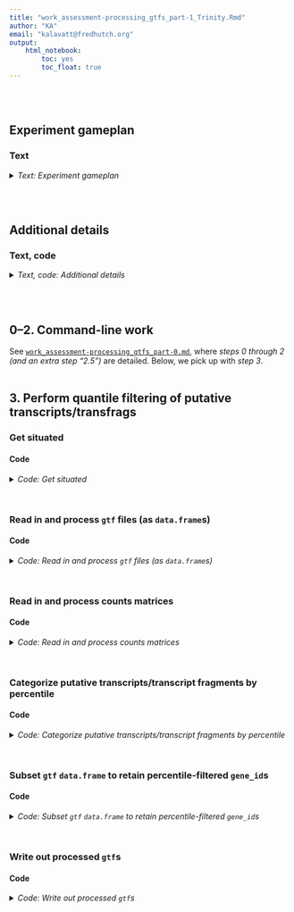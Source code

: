```yaml
---
title: "work_assessment-processing_gtfs_part-1_Trinity.Rmd"
author: "KA"
email: "kalavatt@fredhutch.org"
output:
    html_notebook:
        toc: yes
        toc_float: true
---
```

<br />
<br />

## Experiment gameplan
### Text
<details>
<summary><i>Text: Experiment gameplan</i></summary>

1. Use `GffRead` to filter `Trinity`-derived `GMAP`-aligned `gff3` files.
2. Use `htseq-count` to perform feature counting with respect to `type`s "locus", "mRNA", "exon", and "CDS" features from "base" calls to `GffRead`, and with respect to `type` "gene" from "intron-filtering-only" calls to `GffRead`.
3. Read in resulting counts matrices and `gtf` files using custom `R` code; using a mix of `bioconductor` and `tidyverse` programs, perform processing as necessary.
4. Regarding raw, non-normalized alignment-to-putative transcript/transcript fragment (transfrag), retain putative transcripts/transfrags with tallies greater than or equal to a given percentile; in this case, generate results for the 5th to 95th percentiles in iterations of five.
6. Use ~~`rtracklayer`~~ *custom code* to write the converted, collapsed, counts-filtered data objects as `gtf` files. *(Custom code is necessary as some files output by `rtracklayer` have formatting errors that break downstream analyses.)*
7. Send the processed `gtf` files to Alison for inspection, analyses.

For both Q and G1 cell states, Alison asked me to filter the assemblies generated with `Trinity` parameter `mkc` = 1, 4, 8. However, for the sake of completeness, and to understand clearly what "incorrectness" looks like, I will filter `mkc` = 2, 16, 32 as well. Remember that the `Trinity` parameters `mir`, `mg`, and `gf` were held at default levels for the specific assemblies to surveyed by Alison.
</details>
<br />
<br />

## Additional details
### Text, code
<details>
<summary><i>Text, code: Additional details</i></summary>

#### I. On calling `gffread`
```bash
#!/bin/bash

#  "Base" call to GffRead
gffread \
    -v \
    -g "${fasta_g}" \
    -i 1000 \
    -Z \
    -M -K -Q \
    -F -N -P \
    --force-exons --gene2exon \
    -o "${out}" \
    <(awk -F '\t' 'BEGIN {OFS = FS} { gsub(/chr/, "", $1); gsub(/M/, "Mito", $1); print }' "${in}") \
         > >(tee -a "${err_out%.}.stdout.txt") \
        2> >(tee -a "${err_out%.}.stderr.txt")

#  "Intron-filtering-only" call to GffRead
#+ 
#+ No collapsing, merging with these files; only filtering to exclude exonic
#+ features with introns greater than 1000 bp in length
gffread \
    -v -O \
    -i 1000 \
    -o "${out/.gff3/-intron-filtering-only.gff3}" \
    <(awk -F '\t' 'BEGIN {OFS = FS} { gsub(/chr/, "", $1); gsub(/M/, "Mito", $1); print }' "${in}") \
         > >(tee -a "${err_out%.}-intron-filtering-only.stdout.txt") \
        2> >(tee -a "${err_out%.}-intron-filtering-only.stderr.txt")
```

##### Meaning of parameters
###### "Base" call to `GffRead`
- `-v` expose (warn about) duplicate transcript IDs and other potential problems with the given GFF/GTF records
- `-g` full path to a fasta file with the genomic sequences for all input mappings (one per genomic sequence, with file names matching sequence names) (#NOTE i.e., the fasta - file output from running Trinity in genome-guided mode)
- `-i` discard transcripts having an intron larger than 1000 bp
- `-Z` merge very close exons into a single exon (when intron size<4)
- `-M` cluster the input transcripts into loci, discarding "redundant" transcripts (those with the same exact introns and fully contained or equal boundaries)
- `-K` for the -M option, also discard as redundant the shorter, fully contained transcripts (intron chains matching a part of the container)
- `-Q` for the -M option, no longer require boundary containment when assessing redundancy (can be combined with -K); only introns have to match for multi-exon transcripts, and >=80% overlap for single-exon transcripts
- `-F` keep all GFF attributes (for non-exon features)
- `-N` discard multi-exon mRNAs that have any intron with a non-canonical splice site consensus (i.e., not GT-AG, GC-AG or AT-AC)
- `-P` add transcript level GFF attributes about the coding status of each transcript, including partialness or in-frame stop codons (requires -g)
- `--force-exons` make sure that the lowest level GFF features are considered "exon" features (#NOTE This is standard in gff3 and gtf files)
- `-o` write the output records into <outfile> instead of stdout

###### "Intron-filtering-only" call to `GffRead`
- `-v` expose (warn about) duplicate transcript IDs and other potential problems with the given GFF/GTF records
- `-O` process other non-transcript GFF records (by default non-transcript records are ignored) (`#NOTE` This keeps 'gene' features (output by gmap) in the gff3/gtf, although "gene" is exactly the same as "mRNA" as output by gmap)
- `-i` discard transcripts having an intron larger than 1000 bp
- `-o` write the output records into <outfile> instead of stdout
<br />

#### II. On calling `htseq-count`
##### ...with respect to `type` "locus"
As a result of calling `gffread` with the `-Z` `-M` `-K` and `-Q` arguments, a new feature is added to the gff3/gtf files: "locus". "locus" is a putative parent feature made from collapsing and joining "children" features (hierarchically, "mRNA" and "exon" features) as described for `-Z` `-M` `-K` and `-Q`. This is an extension of the kind of collapsing performed by `gffcompare -C`. Thus, counts matrices were created with respect to these "locus" features.

```bash
#!/bin/bash

sbatch \
    --job-name="htseq-count-locus" \
    --nodes=1 \
    --cpus-per-task=8 \
    --error="${err_out}-locus.%A.stderr.txt" \
    --output="${err_out}-locus.%A.stdout.txt" \
    htseq-count \
        --order "pos" \
        --stranded "${hc_strd}" \
        --nonunique "all" \
        --type "locus" \
        --idattr "ID" \
        --nprocesses 8 \
        --counts_output "${out/.tsv/-locus.tsv}" \
        --with-header \
        ${bams[*]} \
        "${in}"
```

##### ...with respect to `type` "mRNA"
Create the counts matrix by looking at children "mRNA" features rather than parent "locus" features. This is the kind of collapsing performed by `gffcompare -C`.

```bash
#!/bin/bash

sbatch \
    --job-name="htseq-count-mRNA" \
    --nodes=1 \
    --cpus-per-task=8 \
    --error="${err_out}-mRNA.%A.stderr.txt" \
    --output="${err_out}-mRNA.%A.stdout.txt" \
    htseq-count \
        --order "pos" \
        --stranded "${hc_strd}" \
        --nonunique "all" \
        --type "mRNA" \
        --idattr "ID" \
        --nprocesses 8 \
        --counts_output "${out/.tsv/-mRNA.tsv}" \
        --with-header \
        ${bams[*]} \
        "${in}"
```

##### ...with respect to `type` "exon"
Create the counts matrix by looking at children "exon" features.

```bash
#!/bin/bash

sbatch \
    --job-name="htseq-count-exon" \
    --nodes=1 \
    --cpus-per-task=8 \
    --error="${err_out}-exon.%A.stderr.txt" \
    --output="${err_out}-exon.%A.stdout.txt" \
    htseq-count \
        --order "pos" \
        --stranded "${hc_strd}" \
        --nonunique "all" \
        --type "exon" \
        --idattr "Parent" \
        --nprocesses 8 \
        --counts_output "${out/.tsv/-exon.tsv}" \
        --with-header \
        ${bams[*]} \
        "${in}"
```

##### ...with respect to `type` "CDS"
`gffread` scans the `fasta`s supplied `-g` and roughly estimates start and stop codons from the nt sequences; it then adds these CDS estimates to the `gff3`/`gtf` files. Create the counts matrix by looking at these estimated "CDS" features.

```bash
#!/bin/bash

sbatch \
    --job-name="htseq-count-CDS" \
    --nodes=1 \
    --cpus-per-task=8 \
    --error="${err_out}-CDS.%A.stderr.txt" \
    --output="${err_out}-CDS.%A.stdout.txt" \
    htseq-count \
        --order "pos" \
        --stranded "${hc_strd}" \
        --nonunique "all" \
        --type "CDS" \
        --idattr "Parent" \
        --nprocesses 8 \
        --counts_output "${out/.tsv/-CDS.tsv}" \
        --with-header \
        ${bams[*]} \
        "${in}"
```

##### ...with respect to `type` "gene" ("intron-only-filtering" call to `GffRead`)
Create the counts matrix by looking at parent "gene" features from the files output in section <b>"On calling `gffread`"</b> above.

```bash
#!/bin/bash
sbatch \
    --job-name="htseq-count-gene" \
    --nodes=1 \
    --cpus-per-task=8 \
    --error="${err_out}-gene.%A.stderr.txt" \
    --output="${err_out}-gene.%A.stdout.txt" \
    htseq-count \
        --order "pos" \
        --stranded "${hc_strd}" \
        --nonunique "all" \
        --type "gene" \
        --idattr "ID" \
        --nprocesses 8 \
        --counts_output "${out/.tsv/-gene.tsv}" \
        --with-header \
        ${bams[*]} \
        "${in}"
```
<br />

#### III. The general workflow for making the filtered gtfs
1. Read in and process `gtf`/`gff3` files (as dataframes)
2. Read in and process counts matrices: "locus", "mRNA", "exon", "CDS", and "gene" (from "intron-only-filtering")
3. Categorize putative transcripts/transfrags by percentile: from percentile 5 to percentile 95 in steps of 5
4. Subset dataframes to retain percentile-filtered IDs: "locus", "mRNA", "exon", "CDS", and "gene" (from "intron-only-filtering")
5. Write out processed `gtf`s
<br />

#### IV. Copying over files to Alison
```bash
#!/bin/bash

mkdir -p /home/kalavatt/tsukiyamalab/alisong/KA.gtfs_quantile-filtered_Trinity-GG_G1-Q_2023-0410/{gtf-gff3,tsv}
# mkdir: created directory '/home/kalavatt/tsukiyamalab/alisong/KA.gtfs_quantile-filtered_Trinity-GG_G1-Q_2023-0410'
# mkdir: created directory '/home/kalavatt/tsukiyamalab/alisong/KA.gtfs_quantile-filtered_Trinity-GG_G1-Q_2023-0410/gtf-gff3'
# mkdir: created directory '/home/kalavatt/tsukiyamalab/alisong/KA.gtfs_quantile-filtered_Trinity-GG_G1-Q_2023-0410/tsv'

cd /home/kalavatt/tsukiyamalab/kalavatt/2022-2023_RRP6-NAB3/results/2023-0215

cp -r \
    outfiles_gtf-gff3/Trinity-GG \
    /home/kalavatt/tsukiyamalab/alisong/KA.gtfs_quantile-filtered_Trinity-GG_G1-Q_2023-0410/gtf-gff3

cp -r \
    outfiles_htseq-count/Trinity-GG \
    /home/kalavatt/tsukiyamalab/alisong/KA.gtfs_quantile-filtered_Trinity-GG_G1-Q_2023-0410/tsv

#  Manually copying in the 'filtered/' subdirectories from local to remote
```
</details>
<br />
<br />

## 0&ndash;2. Command-line work
See [`work_assessment-processing_gtfs_part-0.md`](./work_assessment-processing_gtfs_part-0.md), where *steps 0 through 2 (and an extra step "2.5")* are detailed. Below, we pick up with *step 3*.
<br />
<br />

## 3. Perform quantile filtering of putative transcripts/transfrags
### Get situated
#### Code
<details>
<summary><i>Code: Get situated</i></summary>

```r
#!/usr/bin/env Rscript

library(GenomicRanges)
library(IRanges)
library(readxl)
library(rtracklayer)
library(tidyverse)

options(scipen = 999)
options(ggrepel.max.overlaps = Inf)

if(base::isTRUE(stringr::str_detect(getwd(), "kalavattam"))) {
    p_local <- "/Users/kalavattam/Dropbox/FHCC"
} else {
    p_local <- "/Users/kalavatt/projects-etc"
}
p_wd <- "2022-2023_RRP6-NAB3/results/2023-0215"

setwd(paste(p_local, p_wd, sep = "/"))
getwd()

rm(p_local, p_wd)
```
</details>
<br />

### Read in and process `gtf` files (as `data.frame`s)
#### Code
<details>
<summary><i>Code: Read in and process `gtf` files (as `data.frame`s)</i></summary>

```r
#!/usr/bin/env Rscript

#  Initialize functions ---------------
import_g <- function(file) rtracklayer::import(file)


read_in_gtfs <- function(vector_files) {
    list <- sapply(
        vector_files,
        import_g,
        simplify = FALSE,
        USE.NAMES = TRUE
    )
    names(list) <- paste0("k", c(1, 16, 2, 32, 4, 8))
    
    df <- sapply(
        list,
        as.data.frame,
        simplify = FALSE,
        USE.NAMES = TRUE
    )
    
    return(df)
}


#  G1 ---------------------------------
path_gtf_G <- "outfiles_gtf-gff3/Trinity-GG/G_N"
files_G <- list.files(
    path_gtf_G,
    pattern = "*.gffread.gff3",
    full.names = TRUE
)
l_G_gtf <- read_in_gtfs(files_G)

files_G_introns_filtered <- list.files(
    path_gtf_G,
    pattern = "*.gffread-intron-filtering-only.gff3",
    full.names = TRUE
)
l_G_gtf_introns_filtered <- read_in_gtfs(files_G_introns_filtered)


#  Q ----------------------------------
path_gtf_Q <- "outfiles_gtf-gff3/Trinity-GG/Q_N"
files_Q <- list.files(
    path_gtf_Q,
    pattern = "*.gffread.gff3",
    full.names = TRUE
)
l_Q_gtf <- read_in_gtfs(files_Q)

files_Q_introns_filtered <- list.files(
    path_gtf_Q,
    pattern = "*.gffread-intron-filtering-only.gff3",
    full.names = TRUE
)
l_Q_gtf_introns_filtered <- read_in_gtfs(files_Q_introns_filtered)


#  Comparisons ------------------------
run <- FALSE
if(base::isTRUE(run)) {
    l_G_gtf[["k1"]] %>% head()
    l_G_gtf[["k2"]] %>% head()

    l_G_gtf[["k1"]] %>% head()
    l_Q_gtf[["k1"]] %>% head()

    l_Q_gtf[["k1"]] %>% head()
    l_Q_gtf[["k2"]] %>% head()
}
```
</details>
<br />

### Read in and process counts matrices
#### Code
<details>
<summary><i>Code: Read in and process counts matrices</i></summary>

```r
#!/usr/bin/env Rscript

#  Initialize functions ---------------
read_in_mat <- function(vector_of_files) {
    out_list <- sapply(
        vector_of_files,
        readr::read_tsv,
        simplify = FALSE,
        USE.NAMES = TRUE
    )
    names(out_list) <- paste0("k", c(1, 16, 2, 32, 4, 8))
    
    return(out_list)
}


rename_columns <- function(list) {
    lapply(
        list,
        function(df) {
            names(df) <-
                gsub("bams_renamed\\/UT_prim_UMI\\/WT_", "", names(df)) %>%
                gsub("_day1_ovn_", "_", .) %>%
                gsub("_day7_ovn_", "_", .) %>% 
                gsub("_aux-F_tc-F_", "_", .) %>%
                gsub("_tech1\\.UT_prim_UMI\\.bam", "", .) %>%
                gsub("^\\.\\.\\.1", "id", .)
            
            return(df)
        }
    )
}


#  G1 ---------------------------------
path_mat_G <- "outfiles_htseq-count/Trinity-GG/G_N"

files_G_locus <- list.files(
    path_mat_G, pattern = "*-locus.tsv", full.names = TRUE
)
l_G_mat_locus <- read_in_mat(files_G_locus) %>%
    suppressMessages()

files_G_mRNA <- list.files(
    path_mat_G, pattern = "*-mRNA.tsv", full.names = TRUE
)
l_G_mat_mRNA <- read_in_mat(files_G_mRNA) %>%
    suppressMessages()

files_G_exon <- list.files(
    path_mat_G, pattern = "*-exon.tsv", full.names = TRUE
)
l_G_mat_exon <- read_in_mat(files_G_exon) %>%
    suppressMessages()

files_G_CDS <- list.files(
    path_mat_G, pattern = "*-CDS.tsv", full.names = TRUE
)
l_G_mat_CDS <- read_in_mat(files_G_CDS) %>%
    suppressMessages()

files_G_introns_filtered <- list.files(
    path_mat_G,
    pattern = "*.gffread-intron-filtering-only.hc-strd-eq-gene.tsv",
    full.names = TRUE
)
l_G_mat_introns_filtered <- read_in_mat(files_G_introns_filtered) %>%
    suppressMessages()


#  Q ----------------------------------
path_mat_Q <- "outfiles_htseq-count/Trinity-GG/Q_N"

files_Q_locus <- list.files(
    path_mat_Q, pattern = "*-locus.tsv", full.names = TRUE
)
l_Q_mat_locus <- read_in_mat(files_Q_locus) %>%
    suppressMessages()

files_Q_mRNA <- list.files(
    path_mat_Q, pattern = "*-mRNA.tsv", full.names = TRUE
)
l_Q_mat_mRNA <- read_in_mat(files_Q_mRNA) %>%
    suppressMessages()

files_Q_exon <- list.files(
    path_mat_Q, pattern = "*-exon.tsv", full.names = TRUE
)
l_Q_mat_exon <- read_in_mat(files_Q_exon) %>%
    suppressMessages()

files_Q_CDS <- list.files(
    path_mat_Q, pattern = "*-CDS.tsv", full.names = TRUE
)
l_Q_mat_CDS <- read_in_mat(files_Q_CDS) %>%
    suppressMessages()

files_Q_introns_filtered <- list.files(
    path_mat_Q,
    pattern = "*.gffread-intron-filtering-only.hc-strd-eq-gene.tsv",
    full.names = TRUE
)
l_Q_mat_introns_filtered <- read_in_mat(files_Q_introns_filtered) %>%
    suppressMessages()


#  Comparisons ------------------------
run <- FALSE
if(base::isTRUE(run)) {
    l_Q_mat_sam[["k1"]] %>% head()
    l_Q_mat_sam[["k2"]] %>% head()

    l_Q_mat_sam[["k1"]] %>% head()
    l_Q_mat_rev[["k1"]] %>% head()
}


#  Rename columns ---------------------
#+ ...in each dataframe composing each list
l_G_mat_locus <- rename_columns(l_G_mat_locus)
l_G_mat_mRNA <- rename_columns(l_G_mat_mRNA)
l_G_mat_exon <- rename_columns(l_G_mat_exon)
l_G_mat_CDS <- rename_columns(l_G_mat_CDS)
l_G_mat_introns_filtered <- rename_columns(l_G_mat_introns_filtered)

l_Q_mat_locus <- rename_columns(l_Q_mat_locus)
l_Q_mat_mRNA <- rename_columns(l_Q_mat_mRNA)
l_Q_mat_exon <- rename_columns(l_Q_mat_exon)
l_Q_mat_CDS <- rename_columns(l_Q_mat_CDS)
l_Q_mat_introns_filtered <- rename_columns(l_Q_mat_introns_filtered)
```
</details>
<br />

### Categorize putative transcripts/transcript fragments by percentile
#### Code
<details>
<summary><i>Code: Categorize putative transcripts/transcript fragments by percentile</i></summary>

```r
#!/usr/bin/env Rscript

#  Initialize function ----------------
filter_transfrags <- function(x, y) {
    df <- x
    
    if(y == "G1" | y == "G") {
        df <- x[, 1:3] %>% head(., -5)
    } else if(y == "Q") {
        df <- x[, c(1, 6, 7)] %>% head(., -5)
    } else if(y != "G1" | y != "G" | y != "Q") {
        stop("Parameter y must be either 'G1', 'G', or 'Q'")
    }
    
    df[, 4] <- df[, 2] + df[, 3]
    colnames(df)[4] <- "sum"

    ids <- list()

    ids$percentiles <- quantile(
        df$sum,
        probs = c(
            0.05, 0.10, 0.15, 0.20, 0.25, 0.30, 0.35, 0.40, 0.45, 0.50,
            0.55, 0.60, 0.65, 0.70, 0.75, 0.80, 0.85, 0.90, 0.95
        )
    ) %>%
        round()
    
    df$below_05 <- ifelse(df$sum <= ids$percentiles[1], TRUE, FALSE)
    df$below_10 <- ifelse(df$sum <= ids$percentiles[2], TRUE, FALSE)
    df$below_15 <- ifelse(df$sum <= ids$percentiles[3], TRUE, FALSE)
    df$below_20 <- ifelse(df$sum <= ids$percentiles[4], TRUE, FALSE)
    df$below_25 <- ifelse(df$sum <= ids$percentiles[5], TRUE, FALSE)
    df$below_30 <- ifelse(df$sum <= ids$percentiles[6], TRUE, FALSE)
    df$below_35 <- ifelse(df$sum <= ids$percentiles[7], TRUE, FALSE)
    df$below_40 <- ifelse(df$sum <= ids$percentiles[8], TRUE, FALSE)
    df$below_45 <- ifelse(df$sum <= ids$percentiles[9], TRUE, FALSE)
    df$below_50 <- ifelse(df$sum <= ids$percentiles[10], TRUE, FALSE)
    df$below_55 <- ifelse(df$sum <= ids$percentiles[11], TRUE, FALSE)
    df$below_60 <- ifelse(df$sum <= ids$percentiles[12], TRUE, FALSE)
    df$below_65 <- ifelse(df$sum <= ids$percentiles[13], TRUE, FALSE)
    df$below_70 <- ifelse(df$sum <= ids$percentiles[14], TRUE, FALSE)
    df$below_75 <- ifelse(df$sum <= ids$percentiles[15], TRUE, FALSE)
    df$below_80 <- ifelse(df$sum <= ids$percentiles[16], TRUE, FALSE)
    df$below_85 <- ifelse(df$sum <= ids$percentiles[17], TRUE, FALSE)
    df$below_90 <- ifelse(df$sum <= ids$percentiles[18], TRUE, FALSE)
    df$below_95 <- ifelse(df$sum <= ids$percentiles[19], TRUE, FALSE)
    
    ids$below_05 <- df[df$below_05 == FALSE, ]$id
    ids$below_10 <- df[df$below_10 == FALSE, ]$id
    ids$below_15 <- df[df$below_15 == FALSE, ]$id
    ids$below_20 <- df[df$below_20 == FALSE, ]$id
    ids$below_25 <- df[df$below_25 == FALSE, ]$id
    ids$below_30 <- df[df$below_30 == FALSE, ]$id
    ids$below_35 <- df[df$below_35 == FALSE, ]$id
    ids$below_40 <- df[df$below_40 == FALSE, ]$id
    ids$below_45 <- df[df$below_45 == FALSE, ]$id
    ids$below_50 <- df[df$below_50 == FALSE, ]$id
    ids$below_55 <- df[df$below_55 == FALSE, ]$id
    ids$below_60 <- df[df$below_60 == FALSE, ]$id
    ids$below_65 <- df[df$below_65 == FALSE, ]$id
    ids$below_70 <- df[df$below_70 == FALSE, ]$id
    ids$below_75 <- df[df$below_75 == FALSE, ]$id
    ids$below_80 <- df[df$below_80 == FALSE, ]$id
    ids$below_85 <- df[df$below_85 == FALSE, ]$id
    ids$below_90 <- df[df$below_90 == FALSE, ]$id
    ids$below_95 <- df[df$below_95 == FALSE, ]$id
    
    return(ids)
}


#  G1 ---------------------------------
f_G_mat_locus <- sapply(
    l_G_mat_locus,
    filter_transfrags,
    simplify = FALSE,
    USE.NAMES = TRUE,
    y = "G1"
)
f_G_mat_mRNA <- sapply(
    l_G_mat_mRNA,
    filter_transfrags,
    simplify = FALSE,
    USE.NAMES = TRUE,
    y = "G1"
)
f_G_mat_exon <- sapply(
    l_G_mat_exon,
    filter_transfrags,
    simplify = FALSE,
    USE.NAMES = TRUE,
    y = "G1"
)
f_G_mat_CDS <- sapply(
    l_G_mat_CDS,
    filter_transfrags,
    simplify = FALSE,
    USE.NAMES = TRUE,
    y = "G1"
)
f_G_mat_introns_filtered <- sapply(
    l_G_mat_introns_filtered,
    filter_transfrags,
    simplify = FALSE,
    USE.NAMES = TRUE,
    y = "G1"
)

#  Q ----------------------------------
f_Q_mat_locus <- sapply(
    l_Q_mat_locus,
    filter_transfrags,
    simplify = FALSE,
    USE.NAMES = TRUE,
    y = "Q"
)
f_Q_mat_mRNA <- sapply(
    l_Q_mat_mRNA,
    filter_transfrags,
    simplify = FALSE,
    USE.NAMES = TRUE,
    y = "Q"
)
f_Q_mat_exon <- sapply(
    l_Q_mat_exon,
    filter_transfrags,
    simplify = FALSE,
    USE.NAMES = TRUE,
    y = "Q"
)
f_Q_mat_CDS <- sapply(
    l_Q_mat_CDS,
    filter_transfrags,
    simplify = FALSE,
    USE.NAMES = TRUE,
    y = "Q"
)
f_Q_mat_introns_filtered <- sapply(
    l_Q_mat_introns_filtered,
    filter_transfrags,
    simplify = FALSE,
    USE.NAMES = TRUE,
    y = "Q"
)
```
</details>
<br />

### Subset `gtf` `data.frame` to retain percentile-filtered `gene_id`s
#### Code
<details>
<summary><i>Code: Subset `gtf` `data.frame` to retain percentile-filtered `gene_id`s</i></summary>

```r
#!/usr/bin/env Rscript

#  Initialize functions ---------------
flatten_elements_to_one <- function(x) {
    # For character list elements with two or more subelements, collapse
    # ("flatten") the subelements into a single character element
    # 
    # :param x: <list>
    # :return: character vector of collapsed list elements (list e)
    l_collapsed <- x[lengths(x) >= 2] %>% length()
    collapsed <- vector(mode = "character", length = l_collapsed)
    for(i in 1:l_collapsed) {
        # i <- 1
        # cat(i, "\n")
        # cat(x[lengths(x) >= 2][[i]], "\n")
        collapsed[i] <- stringr::str_c(
            x[lengths(x) >= 2][[i]],
            collapse = ", "
        )
    }
    
    return(collapsed)
}


process_list_column <- function(x) {
    # ...
    # 
    # :param x: <list>
    # :return: ...
    x[lengths(x) == 0] <- NA_character_
    if(length(x[lengths(x) >= 2]) != 0) {
        x[lengths(x) >= 2] <- x[lengths(x) >= 2] %>%
            flatten_elements_to_one()
    }
    y <- x %>% unlist()
    return(y)
}


subset_dataframes <- function(x, y, z) {
    # ...
    # 
    # :param x: list of *.gff3 files <list>
    # :param y: list of putative transcripts categorized by percentile <list>
    # :param z: feature type to examine; must be "locus", "mRNA", "exon", "CDS", or "gene" <chr>
    
    #  Tests
    # x <- l_Q_gtf
    # y <- f_Q_mat_CDS
    # z <- "CDS"
    # 
    # x <- l_G_gtf_introns_filtered
    # y <- f_G_mat_introns_filtered
    # z <- "gene"
    # 
    # x <- l_Q_gtf
    # y <- f_Q_mat_exon
    # z <- "exon"
    
    if((base::isFALSE(stringr::str_detect(z, "locus|mRNA|exon|CDS|gene")))) {
        stop("z must be \"locus\", \"mRNA\", \"exon\", \"CDS\", or \"gene\"")
    }
    
    df <- list()
    mat <- list()
    out <- list()
    
    for(i in names(x)) {
        #  Tests
        # i <- "k1"
        # i <- "k4"
        
        mat[[i]] <- y[[i]]
        
        if(base::isTRUE(z == "locus")) {
            df[[i]] <- x[[i]][x[[i]]["type"] == "locus", ]
        } else if(base::isTRUE(z == "mRNA")) {
            df[[i]] <- x[[i]][x[[i]]["type"] == "mRNA", ]
        } else if(base::isTRUE(z == "exon")) {
            df[[i]] <- x[[i]][x[[i]]["type"] == "exon", ]
        } else if(base::isTRUE(z == "CDS")) {
            df[[i]] <- x[[i]][x[[i]]["type"] == "CDS", ]
        } else if(base::isTRUE(z == "gene")) {
            df[[i]] <- x[[i]][x[[i]]["type"] == "gene", ]
        } 
        
        if(base::isTRUE(stringr::str_detect(z, "locus|mRNA|gene"))) {
            out[[i]]$below_05 <- df[[i]][df[[i]]$ID %in% mat[[i]]$below_05, ]
            out[[i]]$below_10 <- df[[i]][df[[i]]$ID %in% mat[[i]]$below_10, ]
            out[[i]]$below_15 <- df[[i]][df[[i]]$ID %in% mat[[i]]$below_15, ]
            out[[i]]$below_20 <- df[[i]][df[[i]]$ID %in% mat[[i]]$below_20, ]
            out[[i]]$below_25 <- df[[i]][df[[i]]$ID %in% mat[[i]]$below_25, ]
            out[[i]]$below_30 <- df[[i]][df[[i]]$ID %in% mat[[i]]$below_30, ]
            out[[i]]$below_35 <- df[[i]][df[[i]]$ID %in% mat[[i]]$below_35, ]
            out[[i]]$below_40 <- df[[i]][df[[i]]$ID %in% mat[[i]]$below_40, ]
            out[[i]]$below_45 <- df[[i]][df[[i]]$ID %in% mat[[i]]$below_45, ]
            out[[i]]$below_50 <- df[[i]][df[[i]]$ID %in% mat[[i]]$below_50, ]
            out[[i]]$below_55 <- df[[i]][df[[i]]$ID %in% mat[[i]]$below_55, ]
            out[[i]]$below_60 <- df[[i]][df[[i]]$ID %in% mat[[i]]$below_60, ]
            out[[i]]$below_65 <- df[[i]][df[[i]]$ID %in% mat[[i]]$below_65, ]
            out[[i]]$below_70 <- df[[i]][df[[i]]$ID %in% mat[[i]]$below_70, ]
            out[[i]]$below_75 <- df[[i]][df[[i]]$ID %in% mat[[i]]$below_75, ]
            out[[i]]$below_80 <- df[[i]][df[[i]]$ID %in% mat[[i]]$below_80, ]
            out[[i]]$below_85 <- df[[i]][df[[i]]$ID %in% mat[[i]]$below_85, ]
            out[[i]]$below_90 <- df[[i]][df[[i]]$ID %in% mat[[i]]$below_90, ]
            out[[i]]$below_95 <- df[[i]][df[[i]]$ID %in% mat[[i]]$below_95, ]
        } else if(base::isTRUE(stringr::str_detect(z, "exon|CDS"))) {
            out[[i]]$below_05 <- df[[i]][
                process_list_column(df[[i]]$Parent) %in% mat[[i]]$below_05, 
            ]
            out[[i]]$below_10 <- df[[i]][
                process_list_column(df[[i]]$Parent) %in% mat[[i]]$below_10, 
            ]
            out[[i]]$below_15 <- df[[i]][
                process_list_column(df[[i]]$Parent) %in% mat[[i]]$below_15, 
            ]
            out[[i]]$below_20 <- df[[i]][
                process_list_column(df[[i]]$Parent) %in% mat[[i]]$below_20, 
            ]
            out[[i]]$below_25 <- df[[i]][
                process_list_column(df[[i]]$Parent) %in% mat[[i]]$below_25, 
            ]
            out[[i]]$below_30 <- df[[i]][
                process_list_column(df[[i]]$Parent) %in% mat[[i]]$below_30, 
            ]
            out[[i]]$below_35 <- df[[i]][
                process_list_column(df[[i]]$Parent) %in% mat[[i]]$below_35, 
            ]
            out[[i]]$below_40 <- df[[i]][
                process_list_column(df[[i]]$Parent) %in% mat[[i]]$below_40, 
            ]
            out[[i]]$below_45 <- df[[i]][
                process_list_column(df[[i]]$Parent) %in% mat[[i]]$below_45, 
            ]
            out[[i]]$below_50 <- df[[i]][
                process_list_column(df[[i]]$Parent) %in% mat[[i]]$below_50, 
            ]
            out[[i]]$below_55 <- df[[i]][
                process_list_column(df[[i]]$Parent) %in% mat[[i]]$below_55, 
            ]
            out[[i]]$below_60 <- df[[i]][
                process_list_column(df[[i]]$Parent) %in% mat[[i]]$below_60, 
            ]
            out[[i]]$below_65 <- df[[i]][
                process_list_column(df[[i]]$Parent) %in% mat[[i]]$below_65, 
            ]
            out[[i]]$below_70 <- df[[i]][
                process_list_column(df[[i]]$Parent) %in% mat[[i]]$below_70, 
            ]
            out[[i]]$below_75 <- df[[i]][
                process_list_column(df[[i]]$Parent) %in% mat[[i]]$below_75, 
            ]
            out[[i]]$below_80 <- df[[i]][
                process_list_column(df[[i]]$Parent) %in% mat[[i]]$below_80, 
            ]
            out[[i]]$below_85 <- df[[i]][
                process_list_column(df[[i]]$Parent) %in% mat[[i]]$below_85, 
            ]
            out[[i]]$below_90 <- df[[i]][
                process_list_column(df[[i]]$Parent) %in% mat[[i]]$below_90, 
            ]
            out[[i]]$below_95 <- df[[i]][
                process_list_column(df[[i]]$Parent) %in% mat[[i]]$below_95, 
            ]
        }
    }
    
    return(out)
}


#  G1 ---------------------------------
out_G_gtf_locus <- subset_dataframes(l_G_gtf, f_G_mat_locus, "locus")
out_G_gtf_mRNA <- subset_dataframes(l_G_gtf, f_G_mat_mRNA, "mRNA")
out_G_gtf_exon <- subset_dataframes(l_G_gtf, f_G_mat_exon, "exon")
out_G_gtf_CDS <- subset_dataframes(l_G_gtf, f_G_mat_CDS, "CDS")
out_G_gtf_introns_filtered <- subset_dataframes(
    l_G_gtf_introns_filtered, f_G_mat_introns_filtered, "gene"
)


#  Q ----------------------------------
out_Q_gtf_locus <- subset_dataframes(l_Q_gtf, f_Q_mat_locus, "locus")
out_Q_gtf_mRNA <- subset_dataframes(l_Q_gtf, f_Q_mat_mRNA, "mRNA")
out_Q_gtf_exon <- subset_dataframes(l_Q_gtf, f_Q_mat_exon, "exon")
out_Q_gtf_CDS <- subset_dataframes(l_Q_gtf, f_Q_mat_CDS, "CDS")
out_Q_gtf_introns_filtered <- subset_dataframes(
    l_Q_gtf_introns_filtered, f_Q_mat_introns_filtered, "gene"
)
```
</details>
<br />

### Write out processed `gtf`s
#### Code
<details>
<summary><i>Code: Write out processed `gtf`s</i></summary>

```r
#!/usr/bin/env Rscript

#  Initialize functions -------------------------------------------------------
write_gtf <- function(x, y) {
    # ...
    # 
    # :param x: tibble <tibble, data.frame>
    # :param y: outfile <chr>
    # :return: NA
    readr::write_tsv(
        x,
        y,
        col_names = FALSE,
        quote = "none",
        escape = "none"
    )
}


#  Create outdirectories ------------------------------------------------------
#  G1 ---------------------------------
path_G_locus <- "outfiles_gtf-gff3/Trinity-GG/G_N/filtered/locus"
if(base::isFALSE(dir.exists(path_G_locus))) dir.create(path_G_locus, recursive = TRUE)

path_G_mRNA <- "outfiles_gtf-gff3/Trinity-GG/G_N/filtered/mRNA"
if(base::isFALSE(dir.exists(path_G_mRNA))) dir.create(path_G_mRNA, recursive = TRUE)

path_G_exon <- "outfiles_gtf-gff3/Trinity-GG/G_N/filtered/exon"
if(base::isFALSE(dir.exists(path_G_exon))) dir.create(path_G_exon, recursive = TRUE)

path_G_CDS <- "outfiles_gtf-gff3/Trinity-GG/G_N/filtered/CDS"
if(base::isFALSE(dir.exists(path_G_CDS))) dir.create(path_G_CDS, recursive = TRUE)

path_G_introns_filtered <- "outfiles_gtf-gff3/Trinity-GG/G_N/filtered/introns_filtered"
if(base::isFALSE(dir.exists(path_G_introns_filtered))) dir.create(path_G_introns_filtered, recursive = TRUE)

#  Q ----------------------------------
path_Q_locus <- "outfiles_gtf-gff3/Trinity-GG/Q_N/filtered/locus"
if(base::isFALSE(dir.exists(path_Q_locus))) dir.create(path_Q_locus, recursive = TRUE)

path_Q_mRNA <- "outfiles_gtf-gff3/Trinity-GG/Q_N/filtered/mRNA"
if(base::isFALSE(dir.exists(path_Q_mRNA))) dir.create(path_Q_mRNA, recursive = TRUE)

path_Q_exon <- "outfiles_gtf-gff3/Trinity-GG/Q_N/filtered/exon"
if(base::isFALSE(dir.exists(path_Q_exon))) dir.create(path_Q_exon, recursive = TRUE)

path_Q_CDS <- "outfiles_gtf-gff3/Trinity-GG/Q_N/filtered/CDS"
if(base::isFALSE(dir.exists(path_Q_CDS))) dir.create(path_Q_CDS, recursive = TRUE)

path_Q_introns_filtered <- "outfiles_gtf-gff3/Trinity-GG/Q_N/filtered/introns_filtered"
if(base::isFALSE(dir.exists(path_Q_introns_filtered))) dir.create(path_Q_introns_filtered, recursive = TRUE)


#  Write out gtfs using bespoke approaches/code -------------------------------
for(i in names(out_G_gtf_locus)) {
    for(j in c(paste0(
        "below_",
        c(
            "05", "10", "15", "20", "25", "30", "35", "40", "45", "50",
            "55", "60", "65", "70", "75", "80", "85", "90", "95"
        )
    ))) {
        for(k in c(
            "path_G_locus", "path_G_mRNA", "path_G_exon", "path_G_CDS",
            "path_G_introns_filtered",
            "path_Q_locus", "path_Q_mRNA", "path_Q_exon", "path_Q_CDS",
            "path_Q_introns_filtered"
        )) {
            # i <- "k4"
            # j <- "below_25"
            # k <- "path_G_introns_filtered"
            if(base::isTRUE(unlist(stringr::str_split(k, "_"))[2] == "G")) {
                prefix_file <- "/G1_mkc-"
                prefix_message <- "Saving G1"
            } else if(base::isTRUE(unlist(stringr::str_split(k, "_"))[2] == "Q")) {
                prefix_file <- "/Q_mkc-"
                prefix_message <- "Saving Q"
            }
            outfile <- paste0(
                eval(parse(text = k)), prefix_file, gsub("k", "", i), "_",
                gsub("below_", "gte-pctl-", j), ".gtf"
            )
            
            cat(prefix_message, i, j, "in", k, "\n")
            cat(paste0(outfile, "\n"))
            cat("\n\n")
            
            if(base::isTRUE(unlist(stringr::str_split(k, "_"))[3] == "locus")) {
                if(base::isTRUE(unlist(stringr::str_split(k, "_"))[2] == "G")) {
                    gtf <- out_G_gtf_locus[[i]][[j]]
                }
                if(base::isTRUE(unlist(stringr::str_split(k, "_"))[2] == "Q")) {
                    gtf <- out_Q_gtf_locus[[i]][[j]]
                }
                gtf <- gtf %>%
                    tibble::as_tibble() %>%
                    dplyr::select(-c(
                        "phase", "width", "geneID", "Name", "coverage",
                        "identity", "matches", "mismatches", "indels",
                        "unknowns", "Target", "CDS_Target", "locus", "Parent",
                        "partialness", "InFrameStop"
                    )) %>%
                    dplyr::arrange(seqnames, start) %>%
                    dplyr::rename(
                        "feature" = "type",
                        "id" = "ID",
                        "gene_id" = "geneIDs",
                        "transcript_id" = "transcripts"
                    ) %>%
                    dplyr::mutate(
                        source = paste0(
                            "sacCer3; trinity; ",
                            source,
                            ", gffread; Greenlaw et al."
                        ),
                        score = ".",
                        frame = ".",
                        gene_id = process_list_column(gene_id),
                        transcript_id = process_list_column(transcript_id)
                    ) %>%
                    dplyr::relocate(c(source, feature), .after = seqnames) %>%
                    dplyr::relocate(c(score, strand, frame), .after = end) %>%
                    dplyr::mutate(
                        attribute = paste(
                            paste0("id \"", id, "\""),
                            paste0("gene_id \"", gene_id, "\""),
                            paste0("transcript_id \"", transcript_id, "\""),
                            paste0("locus_source \"GffRead v0.12.7\""),
                            paste0("gene_source \"Trinity v2.14\""),
                            paste0("transcript_source \"Trinity v2.14\""),
                            sep = "; "
                        )
                    ) %>%
                    dplyr::select(-c(id, gene_id, transcript_id))
            } else if(base::isTRUE(unlist(stringr::str_split(k, "_"))[3] == "mRNA")) {
                if(base::isTRUE(unlist(stringr::str_split(k, "_"))[2] == "G")) {
                    gtf <- out_G_gtf_mRNA[[i]][[j]]
                }
                if(base::isTRUE(unlist(stringr::str_split(k, "_"))[2] == "Q")) {
                    gtf <- out_Q_gtf_mRNA[[i]][[j]]
                }
                gtf <- gtf %>%
                    tibble::as_tibble() %>%
                    dplyr::select(-c(
                        "phase", "width", "geneIDs", "transcripts", "Parent"
                    )) %>%
                    dplyr::arrange(seqnames, start) %>%
                    dplyr::rename(
                        "feature" = "type",
                        "id" = "ID",
                        "gene_id" = "geneID"
                    ) %>%
                    dplyr::mutate(
                        source = paste0(source, "; trinity; gffread; Greenlaw et al."),
                        score = ".",
                        frame = "."
                    ) %>%
                    dplyr::relocate(c(source, feature), .after = seqnames) %>%
                    dplyr::relocate(c(score, strand, frame), .after = end) %>%
                    dplyr::mutate(
                        attribute = paste(
                            paste0("id \"", id, "\""),
                            paste0("name \"", Name, "\""),
                            paste0("gene_id \"", gene_id, "\""),
                            paste0("locus_id \"", locus, "\""),
                            paste0("mRNA_source \"Trinity v2.14\""),
                            paste0("gene_source \"Trinity v2.14\""),
                            paste0("locus_source \"GffRead v0.12.7\""),
                            paste0("coverage \"", coverage, "\""),
                            paste0("identity \"", identity, "\""),
                            paste0("matches \"", matches, "\""),
                            paste0("mismatches \"", mismatches, "\""),
                            paste0("indels \"", indels, "\""),
                            paste0("unknowns \"", unknowns, "\""),
                            paste0("target \"", Target, "\""),
                            paste0("CDS_target \"", CDS_Target, "\""),
                            paste0("partialness \"", partialness, "\""),
                            paste0("in_frame_stop \"", InFrameStop, "\""),
                            sep = "; "
                        )
                    ) %>%
                    dplyr::select(-c(
                        id, Name, gene_id, locus, coverage, identity, matches,
                        mismatches, indels, unknowns, Target, CDS_Target,
                        partialness, InFrameStop
                    ))
            } else if(base::isTRUE(unlist(stringr::str_split(k, "_"))[3] == "exon")) {
                if(base::isTRUE(unlist(stringr::str_split(k, "_"))[2] == "G")) {
                    gtf <- out_G_gtf_exon[[i]][[j]]
                }
                if(base::isTRUE(unlist(stringr::str_split(k, "_"))[2] == "Q")) {
                    gtf <- out_Q_gtf_exon[[i]][[j]]
                }
                gtf <- gtf %>%
                    tibble::as_tibble() %>%
                    dplyr::select(-c(
                        "width", "phase", "ID", "geneIDs", "transcripts",
                        "geneID", "Name", "coverage", "identity", "matches",
                        "mismatches", "indels", "unknowns", "CDS_Target",
                        "partialness", "locus", "InFrameStop"
                    )) %>%
                    dplyr::arrange(seqnames, start) %>%
                    dplyr::rename("id" = "Parent", "feature" = "type") %>%
                    dplyr::mutate(
                        source = paste0(source, "; trinity; gffread; Greenlaw et al."),
                        frame = ".",
                        id = process_list_column(id)
                    ) %>%
                    dplyr::relocate(c("source", "feature"), .after = "seqnames") %>%
                    dplyr::relocate("frame", .after = "score") %>%
                    dplyr::mutate(
                        attribute = paste(
                            paste0("id \"", id, "\""),
                            paste0("source_id \"Trinity v2.14\""),
                            paste0("source_additional \"GffRead v0.12.7\""),
                            paste0("target \"", Target, "\""),
                            sep = "; "
                        )
                    ) %>%
                    dplyr::select(-c("Target", "id"))
            } else if(base::isTRUE(unlist(stringr::str_split(k, "_"))[3] == "CDS")) {
                if(base::isTRUE(unlist(stringr::str_split(k, "_"))[2] == "G")) {
                    gtf <- out_G_gtf_CDS[[i]][[j]]
                }
                if(base::isTRUE(unlist(stringr::str_split(k, "_"))[2] == "Q")) {
                    gtf <- out_Q_gtf_CDS[[i]][[j]]
                }
                gtf <- gtf %>%
                    tibble::as_tibble() %>%
                    dplyr::select(-c(
                        "width", "ID", "geneIDs", "transcripts", "geneID",
                        "Name", "coverage", "identity", "matches",
                        "mismatches", "indels", "unknowns", "CDS_Target",
                        "partialness", "locus", "InFrameStop"
                    )) %>%
                    dplyr::arrange(seqnames, start) %>%
                    dplyr::rename("id" = "Parent", "feature" = "type") %>%
                    dplyr::mutate(
                        source = paste0(
                            source,
                            "; trinity; gffread; Greenlaw et al."
                        ),
                        score = ".",
                        frame = ".",
                        id = process_list_column(id)
                    ) %>%
                    dplyr::relocate(c("source", "feature"), .after = "seqnames") %>%
                    dplyr::relocate(c("strand", "frame"), .after = "score") %>%
                    dplyr::mutate(
                        attribute = paste(
                            paste0("id \"", id, "\""),
                            paste0("source_id \"Trinity v2.14\""),
                            paste0("source_additional \"GffRead v0.12.7\""),
                            paste0("phase \"", phase, "\""),
                            paste0("target \"", Target, "\""),
                            sep = "; "
                        )
                    ) %>%
                    dplyr::select(-c("phase", "Target", "id"))
            } else if(base::isTRUE(unlist(stringr::str_split(k, "_"))[3] == "introns")) {
                if(base::isTRUE(unlist(stringr::str_split(k, "_"))[2] == "G")) {
                    gtf <- out_G_gtf_introns_filtered[[i]][[j]]
                }
                if(base::isTRUE(unlist(stringr::str_split(k, "_"))[2] == "Q")) {
                    gtf <- out_Q_gtf_introns_filtered[[i]][[j]]
                }
                gtf <- gtf %>%
                    tibble::as_tibble() %>%
                    dplyr::select(-c("width", "phase", "Parent")) %>%
                    dplyr::arrange(seqnames, start) %>%
                    dplyr::rename("feature" = "type", "id" = "ID") %>%
                    dplyr::mutate(
                        source = paste0(source, "; trinity; gffread; Greenlaw et al."),
                        score = ".",
                        frame = "."
                    ) %>%
                    dplyr::relocate(c(source, feature), .after = seqnames) %>%
                    dplyr::relocate(c(score, strand, frame), .after = end) %>%
                    dplyr::mutate(
                        attribute = paste(
                            paste0("id \"", id, "\""),
                            paste0("source_id \"Trinity v2.14\""),
                            paste0("source_additional \"GffRead v0.12.7\""),
                            sep = "; "
                        )
                    ) %>%
                    dplyr::select(-id)
            }
            
            write_gtf(gtf, outfile)
        }
    }
}

# rm(i, j, k, outfile, gtf)
```
<br />

```r
#  Write out gtfs using rtracklayer::export() ---------------------------------
#DONOTRUN #PREVIOUS
for(i in names(out_G_gtf_locus)) {
    for(j in c(paste0(
        "below_",
        c(
            "05", "10", "15", "20", "25", "30", "35", "40", "45", "50",
            "55", "60", "65", "70", "75", "80", "85", "90", "95"
        )
    ))) {
        for(k in c(
            path_G_locus, path_G_mRNA, path_G_exon, path_G_CDS,
            path_G_introns_filtered,
            path_Q_locus, path_Q_mRNA, path_Q_exon, path_Q_CDS,
            path_Q_introns_filtered
        )) {
            # i <- "k2"
            # j <- "below_25"
            # k <- path_Q_locus
            if(base::isTRUE(k == path_G_locus)) {
                outfile <- paste0(
                    path_G_locus, "/G1_mkc-", gsub("k", "", i), "_",
                    gsub("below_", "gte-pctl-", j), ".gtf"
                )
                
                cat("Saving G1", i, j, "in", k, "\n")
                cat(paste0(outfile, "\n"))
                cat("\n\n")
                
                out_G_conv <- GenomicRanges::makeGRangesFromDataFrame(
                    out_G_gtf_locus[[i]][[j]], keep.extra.columns = TRUE
                )

                rtracklayer::export(
                    out_G_gtf_locus[[i]][[j]],
                    paste0(
                        path_G_locus, "/G1_mkc-", gsub("k", "", i), "_",
                        gsub("below_", "gte-pctl-", j), ".gtf"
                    )
                )
            } else if(base::isTRUE(k == path_G_mRNA)) {
                outfile <- paste0(
                    path_G_mRNA, "/G1_mkc-", gsub("k", "", i), "_",
                    gsub("below_", "gte-pctl-", j), ".gtf"
                )
                
                cat("Saving G1", i, j, "in", k, "\n")
                cat(paste0(outfile, "\n"))
                cat("\n\n")
                
                out_G_conv <- GenomicRanges::makeGRangesFromDataFrame(
                    out_G_gtf_mRNA[[i]][[j]], keep.extra.columns = TRUE
                )

                rtracklayer::export(
                    out_G_gtf_mRNA[[i]][[j]],
                    paste0(
                        path_G_mRNA, "/G1_mkc-", gsub("k", "", i), "_",
                        gsub("below_", "gte-pctl-", j), ".gtf"
                    )
                )
            } else if(base::isTRUE(k == path_G_exon)) {
                outfile <- paste0(
                    path_G_exon, "/G1_mkc-", gsub("k", "", i), "_",
                    gsub("below_", "gte-pctl-", j), ".gtf"
                )
                
                cat("Saving G1", i, j, "in", k, "\n")
                cat(paste0(outfile, "\n"))
                cat("\n\n")
                
                out_G_conv <- GenomicRanges::makeGRangesFromDataFrame(
                    out_G_gtf_exon[[i]][[j]], keep.extra.columns = TRUE
                )

                rtracklayer::export(
                    out_G_gtf_exon[[i]][[j]],
                    paste0(
                        path_G_exon, "/G1_mkc-", gsub("k", "", i), "_",
                        gsub("below_", "gte-pctl-", j), ".gtf"
                    )
                )
            } else if(base::isTRUE(k == path_G_CDS)) {
                outfile <- paste0(
                    path_G_CDS, "/G1_mkc-", gsub("k", "", i), "_",
                    gsub("below_", "gte-pctl-", j), ".gtf"
                )
                
                cat("Saving G1", i, j, "in", k, "\n")
                cat(paste0(outfile, "\n"))
                cat("\n\n")
                
                out_G_conv <- GenomicRanges::makeGRangesFromDataFrame(
                    out_G_gtf_CDS[[i]][[j]], keep.extra.columns = TRUE
                )

                rtracklayer::export(
                    out_G_gtf_CDS[[i]][[j]],
                    paste0(
                        path_G_CDS, "/G1_mkc-", gsub("k", "", i), "_",
                        gsub("below_", "gte-pctl-", j), ".gtf"
                    )
                )
            } else if(base::isTRUE(k == path_G_introns_filtered)) {
                outfile <- paste0(
                    path_G_introns_filtered, "/G1_mkc-", gsub("k", "", i), "_",
                    gsub("below_", "gte-pctl-", j), ".gtf"
                )
                
                cat("Saving G1", i, j, "in", k, "\n")
                cat(paste0(outfile, "\n"))
                cat("\n\n")
                
                out_G_conv <- GenomicRanges::makeGRangesFromDataFrame(
                    out_G_gtf_introns_filtered[[i]][[j]], keep.extra.columns = TRUE
                )

                rtracklayer::export(
                    out_G_gtf_introns_filtered[[i]][[j]],
                    paste0(
                        path_G_introns_filtered, "/G1_mkc-", gsub("k", "", i), "_",
                        gsub("below_", "gte-pctl-", j), ".gtf"
                    )
                )
            } else if(base::isTRUE(k == path_Q_locus)) {
                outfile <- paste0(
                    path_Q_locus, "/Q_mkc-", gsub("k", "", i), "_",
                    gsub("below_", "gte-pctl-", j), ".gtf"
                )
                
                cat("Saving Q", i, j, "in", k, "\n")
                cat(paste0(outfile, "\n"))
                cat("\n\n")
                
                out_Q_conv <- GenomicRanges::makeGRangesFromDataFrame(
                    out_Q_gtf_locus[[i]][[j]], keep.extra.columns = TRUE
                )

                rtracklayer::export(
                    out_Q_gtf_locus[[i]][[j]],
                    paste0(
                        path_Q_locus, "/Q_mkc-", gsub("k", "", i), "_",
                        gsub("below_", "gte-pctl-", j), ".gtf"
                    )
                )
            } else if(base::isTRUE(k == path_Q_mRNA)) {
                outfile <- paste0(
                    path_Q_mRNA, "/Q_mkc-", gsub("k", "", i), "_",
                    gsub("below_", "gte-pctl-", j), ".gtf"
                )
                
                cat("Saving Q", i, j, "in", k, "\n")
                cat(paste0(outfile, "\n"))
                cat("\n\n")
                
                out_Q_conv <- GenomicRanges::makeGRangesFromDataFrame(
                    out_Q_gtf_mRNA[[i]][[j]], keep.extra.columns = TRUE
                )

                rtracklayer::export(
                    out_Q_gtf_mRNA[[i]][[j]],
                    paste0(
                        path_Q_mRNA, "/Q_mkc-", gsub("k", "", i), "_",
                        gsub("below_", "gte-pctl-", j), ".gtf"
                    )
                )
            } else if(base::isTRUE(k == path_Q_exon)) {
                outfile <- paste0(
                    path_Q_exon, "/Q_mkc-", gsub("k", "", i), "_",
                    gsub("below_", "gte-pctl-", j), ".gtf"
                )
                
                cat("Saving Q", i, j, "in", k, "\n")
                cat(paste0(outfile, "\n"))
                cat("\n\n")
                
                out_Q_conv <- GenomicRanges::makeGRangesFromDataFrame(
                    out_Q_gtf_exon[[i]][[j]], keep.extra.columns = TRUE
                )

                rtracklayer::export(
                    out_Q_gtf_exon[[i]][[j]],
                    paste0(
                        path_Q_exon, "/Q_mkc-", gsub("k", "", i), "_",
                        gsub("below_", "gte-pctl-", j), ".gtf"
                    )
                )
            } else if(base::isTRUE(k == path_Q_CDS)) {
                outfile <- paste0(
                    path_Q_CDS, "/Q_mkc-", gsub("k", "", i), "_",
                    gsub("below_", "gte-pctl-", j), ".gtf"
                )
                
                cat("Saving Q", i, j, "in", k, "\n")
                cat(paste0(outfile, "\n"))
                cat("\n\n")
                
                out_Q_conv <- GenomicRanges::makeGRangesFromDataFrame(
                    out_Q_gtf_CDS[[i]][[j]], keep.extra.columns = TRUE
                )

                rtracklayer::export(
                    out_Q_gtf_CDS[[i]][[j]],
                    paste0(
                        path_Q_CDS, "/Q_mkc-", gsub("k", "", i), "_",
                        gsub("below_", "gte-pctl-", j), ".gtf"
                    )
                )
            } else if(base::isTRUE(k == path_Q_introns_filtered)) {
                outfile <- paste0(
                    path_Q_introns_filtered, "/Q_mkc-", gsub("k", "", i), "_",
                    gsub("below_", "gte-pctl-", j), ".gtf"
                )
                
                cat("Saving Q", i, j, "in", k, "\n")
                cat(paste0(outfile, "\n"))
                cat("\n\n")
                
                out_Q_conv <- GenomicRanges::makeGRangesFromDataFrame(
                    out_Q_gtf_introns_filtered[[i]][[j]], keep.extra.columns = TRUE
                )

                rtracklayer::export(
                    out_Q_gtf_introns_filtered[[i]][[j]],
                    paste0(
                        path_Q_introns_filtered, "/Q_mkc-", gsub("k", "", i), "_",
                        gsub("below_", "gte-pctl-", j), ".gtf"
                    )
                )
            }
        }
    }
}
rm(i, j, k, outfile, out_G_conv, out_Q_conv)
```
</details>
<br />
